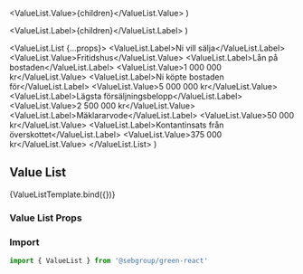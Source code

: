 
  <ValueList.Value>{children}</ValueList.Value>
)

  <ValueList.Label>{children}</ValueList.Label>
)

  <ValueList.List {...props}>
    <ValueList.Label>Ni vill sälja</ValueList.Label>
    <ValueList.Value>Fritidshus</ValueList.Value>
    <ValueList.Label>Lån på bostaden</ValueList.Label>
    <ValueList.Value>1 000 000 kr</ValueList.Value>
    <ValueList.Label>Ni köpte bostaden för</ValueList.Label>
    <ValueList.Value>5 000 000 kr</ValueList.Value>
    <ValueList.Label>Lägsta försäljningsbelopp</ValueList.Label>
    <ValueList.Value>2 500 000 kr</ValueList.Value>
    <ValueList.Label>Mäklararvode</ValueList.Label>
    <ValueList.Value>50 000 kr</ValueList.Value>
    <ValueList.Label>Kontantinsats från överskottet</ValueList.Label>
    <ValueList.Value>375 000 kr</ValueList.Value>
  </ValueList.List>
)

<Meta title="Components/Lists" component={ValueList} />

## Value List

<Canvas>
  <Story
    name="ValueList"
    argTypes={{
      inverted: {
        name: 'inverted',
        type: {
          name: 'boolean',
          required: false,
        },
        defaultValue: false,
        table: {
          type: { summary: 'Makes values bold instead of labels' },
          defaultValue: { summary: false },
        },
      },
    }}
  >
    {ValueListTemplate.bind({})}
  </Story>
</Canvas>

### Value List Props

<ArgsTable of={ValueList.List} />

### Import

```javascript
import { ValueList } from '@sebgroup/green-react'
```
